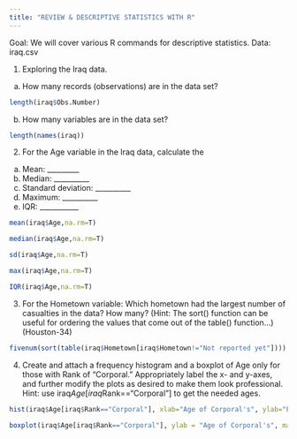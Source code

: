 ```yaml
---
title: "REVIEW & DESCRIPTIVE STATISTICS WITH R"
---
```


Goal: We will cover various R commands for descriptive statistics.
Data: iraq.csv

1.	Exploring the Iraq data.
(a)	How many records (observations) are in the data set?
```r
length(iraq$Obs.Number)
```
(b)	How many variables are in the data set?
```r
length(names(iraq))
```
2.  For the Age variable in the Iraq data, calculate the
(a)	Mean: 			_________
(b)	Median:		__________
(c)	Standard deviation:	__________
(d)	Maximum:		__________
(e)	IQR:			___________
```r
mean(iraq$Age,na.rm=T)
```
```r
median(iraq$Age,na.rm=T)
```
```r
sd(iraq$Age,na.rm=T)
```
```r
max(iraq$Age,na.rm=T)
```
```r
IQR(iraq$Age,na.rm=T)
```

3.	For the Hometown variable:
Which hometown had the largest number of casualties in the data?   How many?  (Hint: The sort() function can be useful for ordering the values that come out of the table() function…)  (Houston-34)
```r
fivenum(sort(table(iraq$Hometown[iraq$Hometown!="Not reported yet"])))
```
4.	 Create and attach a frequency histogram and a boxplot of Age only for those with Rank of "Corporal."  Appropriately label the x- and y-axes, and further modify the plots as desired to make them look professional.  Hint: use iraq$Age[iraq$Rank=="Corporal"] to get the needed ages.
```r
hist(iraq$Age[iraq$Rank=="Corporal"], xlab="Age of Corporal's", ylab="Frequency")
```
```r
boxplot(iraq$Age[iraq$Rank=="Corporal"], ylab = "Age of Corporal's", main="Boxplot")
```
